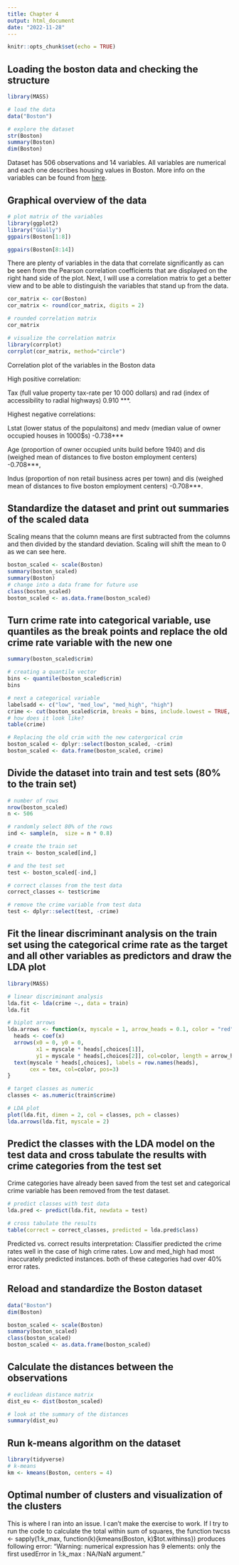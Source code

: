```yaml
---
title: Chapter 4
output: html_document
date: "2022-11-28"
---
```


```r
knitr::opts_chunk$set(echo = TRUE)
```

## Loading the boston data and checking the structure

```r
library(MASS)

# load the data
data("Boston")

# explore the dataset
str(Boston)
summary(Boston)
dim(Boston)
```


Dataset has 506 observations and 14 variables. All variables are numerical and each one describes housing values in Boston. More info on the variables can be found from [here](https://stat.ethz.ch/R-manual/R-devel/library/MASS/html/Boston.html). 


## Graphical overview of the data

```r
# plot matrix of the variables
library(ggplot2)
library("GGally")
ggpairs(Boston[1:8])
```


```r

ggpairs(Boston[8:14])
```

There are plenty of variables in the data that correlate significantly as can be seen from the Pearson correlation coefficients that are displayed on the right hand side of the plot. Next, I will use a correlation matrix to get a better view and to be able to distinguish the variables that stand up from the data. 

```r
cor_matrix <- cor(Boston) 
cor_matrix <- round(cor_matrix, digits = 2)

# rounded correlation matrix
cor_matrix

# visualize the correlation matrix
library(corrplot)
corrplot(cor_matrix, method="circle")

```

Correlation plot of the variables in the Boston data

High positive correlation: 

Tax (full value property tax-rate per 10 000 dollars) and rad (index of accessibility to radial highways) 0.910 \*\*\*. 

Highest negative correlations: 

Lstat (lower status of the populaitons) and medv (median value of owner occupied houses in 1000$s) -0.738\*\*\*

Age (proportion of owner occupied units build before 1940) and dis (weighed mean of distances to five boston employment centers) -0.708\*\*\*, 

Indus (proportion of non retail business acres per town) and dis (weighed mean of distances to five boston employment centers) -0.708\*\*\*. 

## Standardize the dataset and print out summaries of the scaled data
Scaling means that the column means are first subtracted from the columns and then divided by the standard deviation. Scaling will shift the mean to 0 as we can see here. 

```r
boston_scaled <- scale(Boston)
summary(boston_scaled)
summary(Boston)
# change into a data frame for future use
class(boston_scaled)
boston_scaled <- as.data.frame(boston_scaled)

```

## Turn crime rate into categorical variable, use quantiles as the break points and replace the old crime rate variable with the new one

```r

summary(boston_scaled$crim)

# creating a quantile vector
bins <- quantile(boston_scaled$crim)
bins

# next a categorical variable
labelsadd <- c("low", "med_low", "med_high", "high")
crime <- cut(boston_scaled$crim, breaks = bins, include.lowest = TRUE, labels = labelsadd)
# how does it look like?
table(crime)

# Replacing the old crim with the new catergorical crim
boston_scaled <- dplyr::select(boston_scaled, -crim)
boston_scaled <- data.frame(boston_scaled, crime)


```

## Divide the dataset into train and test sets (80% to the train set)

```r
# number of rows
nrow(boston_scaled)
n <- 506

# randomly select 80% of the rows
ind <- sample(n,  size = n * 0.8)

# create the train set
train <- boston_scaled[ind,]

# and the test set
test <- boston_scaled[-ind,]

# correct classes from the test data 
correct_classes <- test$crime

# remove the crime variable from test data
test <- dplyr::select(test, -crime)

```


## Fit the linear discriminant analysis on the train set using the categorical crime rate as the target and all other variables as predictors and draw the LDA plot

```r
library(MASS)

# linear discriminant analysis
lda.fit <- lda(crime ~., data = train)
lda.fit

# biplot arrows
lda.arrows <- function(x, myscale = 1, arrow_heads = 0.1, color = "red", tex = 0.75, choices = c(1,2)){
  heads <- coef(x)
  arrows(x0 = 0, y0 = 0, 
         x1 = myscale * heads[,choices[1]], 
         y1 = myscale * heads[,choices[2]], col=color, length = arrow_heads)
  text(myscale * heads[,choices], labels = row.names(heads), 
       cex = tex, col=color, pos=3)
}

# target classes as numeric
classes <- as.numeric(train$crime)

# LDA plot
plot(lda.fit, dimen = 2, col = classes, pch = classes)
lda.arrows(lda.fit, myscale = 2)
```

##  Predict the classes with the LDA model on the test data and cross tabulate the results with crime categories from the test set

Crime categories have already been saved from the test set and categorical crime variable has been removed from the test dataset. 

```r

# predict classes with test data
lda.pred <- predict(lda.fit, newdata = test)

# cross tabulate the results
table(correct = correct_classes, predicted = lda.pred$class)


```

Predicted vs. correct results interpretation: Classifier predicted the crime rates well in the case of high crime rates.  Low and med_high had most inaccurately predicted instances. both of these categories had over 40% error rates. 



## Reload and standardize the Boston dataset
```r
data("Boston")
dim(Boston)

boston_scaled <- scale(Boston)
summary(boston_scaled)
class(boston_scaled)
boston_scaled <- as.data.frame(boston_scaled)
```

## Calculate the distances between the observations

```r
# euclidean distance matrix
dist_eu <- dist(boston_scaled)

# look at the summary of the distances
summary(dist_eu)
```

## Run k-means algorithm on the dataset

```r
library(tidyverse)
# k-means 
km <- kmeans(Boston, centers = 4)

```


## Optimal number of clusters and visualization of the clusters

This is where I ran into an issue. I can't make the exercise to work. If I try to run the code to calculate the total within sum of squares, the function
 twcss <- sapply(1:k_max, function(k){kmeans(Boston, k)$tot.withinss}) produces following error: 
 "Warning: numerical expression has 9 elements: only the first usedError in 1:k_max : NA/NaN argument."
